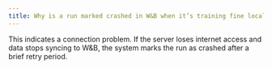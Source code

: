 ```yaml
---
title: Why is a run marked crashed in W&B when it’s training fine locally?
---
```


This indicates a connection problem. If the server loses internet access and data stops syncing to W&B, the system marks the run as crashed after a brief retry period.
